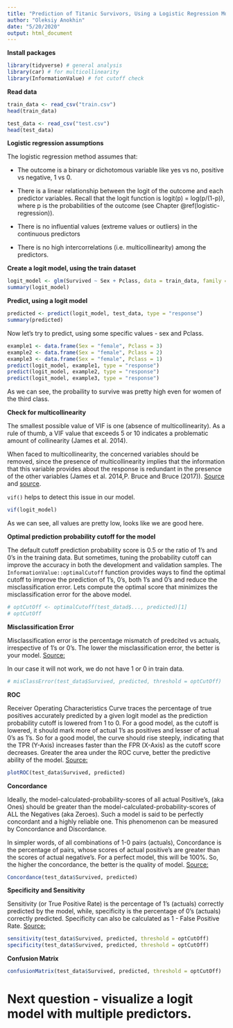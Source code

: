 ```yaml
---
title: "Prediction of Titanic Survivors, Using a Logistic Regression Model"
author: "Oleksiy Anokhin"
date: "5/20/2020"
output: html_document
---
```


**Install packages**

```r
library(tidyverse) # general analysis
library(car) # for multicollinearity
library(InformationValue) # fot cutoff check
```

**Read data**

```r
train_data <- read_csv("train.csv")
head(train_data)

test_data <- read_csv("test.csv")
head(test_data)
```

**Logistic regression assumptions**

The logistic regression method assumes that:

* The outcome is a binary or dichotomous variable like yes vs no, positive vs negative, 1 vs 0.

* There is a linear relationship between the logit of the outcome and each predictor variables. Recall that the logit function is logit(p) = log(p/(1-p)), where p is the probabilities of the outcome (see Chapter @ref(logistic-regression)).

* There is no influential values (extreme values or outliers) in the continuous predictors

* There is no high intercorrelations (i.e. multicollinearity) among the predictors.

**Create a logit model, using the train dataset**

```r
logit_model <- glm(Survived ~ Sex + Pclass, data = train_data, family = binomial(link = "logit"))
summary(logit_model)
```

**Predict, using a logit model**

```r
predicted <- predict(logit_model, test_data, type = "response") 
summary(predicted)
```

Now let's try to predict, using some specific values - sex and Pclass.

```r
example1 <- data.frame(Sex = "female", Pclass = 3)
example2 <- data.frame(Sex = "female", Pclass = 2)
example3 <- data.frame(Sex = "female", Pclass = 1)
predict(logit_model, example1, type = "response")
predict(logit_model, example2, type = "response")
predict(logit_model, example3, type = "response")
```

As we can see, the probaility to survive was pretty high even for women of the third class. 

**Check for multicollinearity**

The smallest possible value of VIF is one (absence of multicollinearity). As a rule of thumb, a VIF value that exceeds 5 or 10 indicates a problematic amount of collinearity (James et al. 2014).

When faced to multicollinearity, the concerned variables should be removed, since the presence of multicollinearity implies that the information that this variable provides about the response is redundant in the presence of the other variables (James et al. 2014,P. Bruce and Bruce (2017)).
[Source](http://www.sthda.com/english/articles/39-regression-model-diagnostics/160-multicollinearity-essentials-and-vif-in-r/) and 
[source](http://r-statistics.co/Logistic-Regression-With-R.html).

`vif()` helps to detect this issue in our model. 

```r
vif(logit_model)
```

As we can see, all values are pretty low, looks like we are good here. 

**Optimal prediction probability cutoff for the model**

The default cutoff prediction probability score is 0.5 or the ratio of 1’s and 0’s in the training data. But sometimes, tuning the probability cutoff can improve the accuracy in both the development and validation samples. The `InformationValue::optimalCutoff` function provides ways to find the optimal cutoff to improve the prediction of 1’s, 0’s, both 1’s and 0’s and reduce the misclassification error. Lets compute the optimal score that minimizes the misclassification error for the above model.

```r
# optCutOff <- optimalCutoff(test_datad$..., predicted)[1]
# optCutOff
```

**Misclassification Error**

Misclassification error is the percentage mismatch of predcited vs actuals, irrespective of 1’s or 0’s. The lower the misclassification error, the better is your model. [Source:](http://r-statistics.co/Logistic-Regression-With-R.html)

In our case it will not work, we do not have 1 or 0 in train data. 

```r
# misClassError(test_data$Survived, predicted, threshold = optCutOff)
```

**ROC**

Receiver Operating Characteristics Curve traces the percentage of true positives accurately predicted by a given logit model as the prediction probability cutoff is lowered from 1 to 0. For a good model, as the cutoff is lowered, it should mark more of actual 1’s as positives and lesser of actual 0’s as 1’s. So for a good model, the curve should rise steeply, indicating that the TPR (Y-Axis) increases faster than the FPR (X-Axis) as the cutoff score decreases. Greater the area under the ROC curve, better the predictive ability of the model. [Source:](http://r-statistics.co/Logistic-Regression-With-R.html)

```r
plotROC(test_data$Survived, predicted)
```

**Concordance**

Ideally, the model-calculated-probability-scores of all actual Positive’s, (aka Ones) should be greater than the model-calculated-probability-scores of ALL the Negatives (aka Zeroes). Such a model is said to be perfectly concordant and a highly reliable one. This phenomenon can be measured by Concordance and Discordance.

In simpler words, of all combinations of 1-0 pairs (actuals), Concordance is the percentage of pairs, whose scores of actual positive’s are greater than the scores of actual negative’s. For a perfect model, this will be 100%. So, the higher the concordance, the better is the quality of model. [Source:](http://r-statistics.co/Logistic-Regression-With-R.html)

```r
Concordance(test_data$Survived, predicted)
```

**Specificity and Sensitivity**

Sensitivity (or True Positive Rate) is the percentage of 1’s (actuals) correctly predicted by the model, while, specificity is the percentage of 0’s (actuals) correctly predicted. Specificity can also be calculated as 1 - False Positive Rate. [Source:](http://r-statistics.co/Logistic-Regression-With-R.html)

```r
sensitivity(test_data$Survived, predicted, threshold = optCutOff)
specificity(test_data$Survived, predicted, threshold = optCutOff)
```

**Confusion Matrix**

```r
confusionMatrix(test_data$Survived, predicted, threshold = optCutOff)
```

# Next question - visualize a logit model with multiple predictors.











